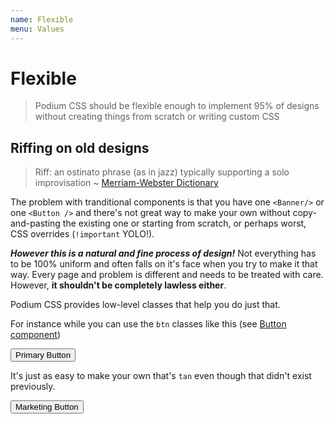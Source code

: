 ```yaml
---
name: Flexible
menu: Values
---
```


# Flexible

> Podium CSS should be flexible enough to implement 95%
> of designs without creating things from scratch or
> writing custom CSS

## Riffing on old designs

> Riff: an ostinato phrase (as in jazz) typically supporting a solo improvisation
> ~ [Merriam-Webster Dictionary](https://www.merriam-webster.com/dictionary/riff)

The problem with tranditional components is that you have one
`<Banner/>` or one `<Button />` and there's not great way to make
your own without copy-and-pasting the existing one or starting
from scratch, or perhaps worst, CSS overrides (`!important` YOLO!).

**_However this is a natural and fine process of design!_** Not everything
has to be 100% uniform and often falls on it's face when you try to make
it that way. Every page and problem is different and needs to be treated
with care. However, **it shouldn't be completely lawless either**.

Podium CSS provides low-level classes that help you do just that.

For instance while you can use the `btn` classes like this (see [Button component](components-buttons))


<Playground>
  <button className="btn btn--primary px-5 py-4 mr-4">Primary Button</button>
</Playground>

It's just as easy to make your own that's `tan` even though that didn't exist previously.

<Playground>
  <button className="btn bg-tan hover:bg-red hover:text-white px-5 py-4 mr-4">
    Marketing Button
  </button>
</Playground>
